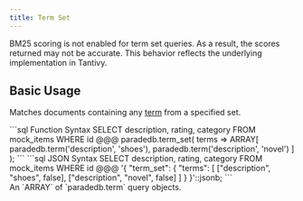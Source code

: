 ```yaml
---
title: Term Set
---
```


<Note>
  BM25 scoring is not enabled for term set queries. As a result, the scores
  returned may not be accurate. This behavior reflects the underlying
  implementation in Tantivy.
</Note>

## Basic Usage

Matches documents containing any [term](/documentation/concepts/term) from a specified set.

<CodeGroup>
```sql Function Syntax
SELECT description, rating, category
FROM mock_items
WHERE id @@@ paradedb.term_set(
	terms => ARRAY[
		paradedb.term('description', 'shoes'),
		paradedb.term('description', 'novel')
	]
);
```
```sql JSON Syntax
SELECT description, rating, category
FROM mock_items
WHERE id @@@
'{
    "term_set": {
        "terms": [
            ["description", "shoes", false],
            ["description", "novel", false]
        ]
    }
}'::jsonb;
```
</CodeGroup>

<div className="mt-8" />

<ParamField body="terms" required>
  An `ARRAY` of `paradedb.term` query objects.
</ParamField>
